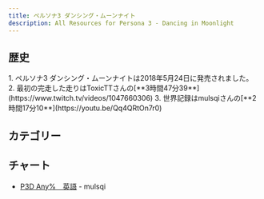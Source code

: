 ```yaml
---
title: ペルソナ3 ダンシング・ムーンナイト
description: All Resources for Persona 3 - Dancing in Moonlight 
---
```



<DocsHero 
    content="ペルソナ3 ダンシング・ムーンナイトはペルソナ３の外伝作品。リズムゲームとしてペルソナ３の主人公は登録されています。"
    srcUrl={cover}
    alt="Persona 3: Dancing in Moonlight cover"
/>

<LinkCard title="ランキング" href="https://www.speedrun.com/p3d" description="投稿されたRTA動画を観るようにSpeedrun.comへ"/>

## 歴史
<Steps>
    1. ペルソナ3 ダンシング・ムーンナイトは2018年5月24日に発売されました。
    2. 最初の完走した走りはToxicTTさんの[**3時間47分39**](https://www.twitch.tv/videos/1047660306)
    3. 世界記録はmulsqiさんの[**2時間17分10**](https://youtu.be/Qq4QRtOn7r0)
</Steps>

## カテゴリー
<CardGrid>
    <Card title="Any%"></Card>
</CardGrid>

## チャート
- [P3D Any%　英語](https://pastebin.com/wec8vcSG) - mulsqi